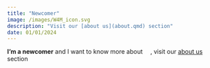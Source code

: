 ---
title: "Newcomer"
image: /images/W4M_icon.svg
description: "Visit our [about us](about.qmd) section"
date: 01/01/2024
---
  
**I'm a newcomer** and I want to know more about ![](/images/W4M_icon.svg){height=1em}, visit our [about us](about.qmd) section